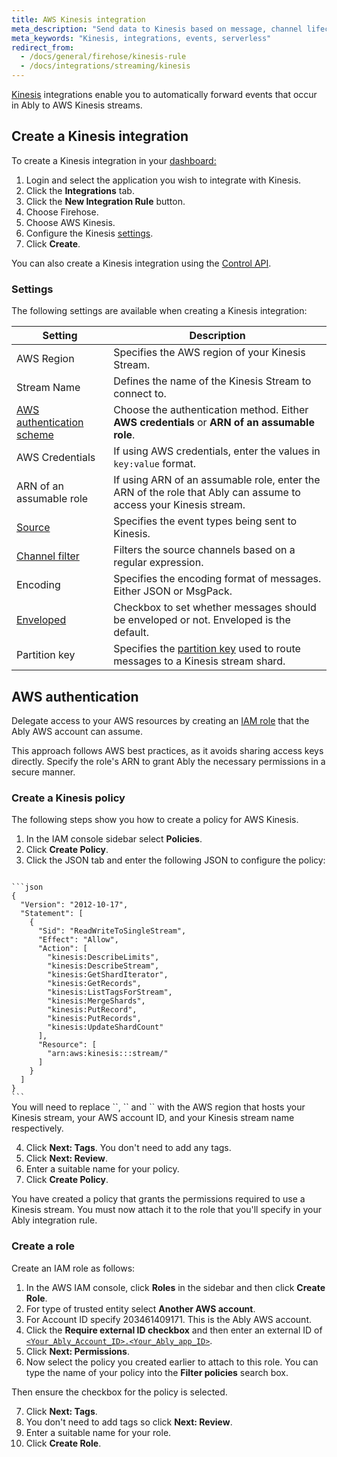 ```yaml
---
title: AWS Kinesis integration
meta_description: "Send data to Kinesis based on message, channel lifecycle, channel occupancy, and presence events."
meta_keywords: "Kinesis, integrations, events, serverless"
redirect_from:
  - /docs/general/firehose/kinesis-rule
  - /docs/integrations/streaming/kinesis
---
```


[Kinesis](https://aws.amazon.com/kinesis/) integrations enable you to automatically forward events that occur in Ably to AWS Kinesis streams.

## Create a Kinesis integration <a id="create"/>

To create a Kinesis integration in your [dashboard:](https://ably.com/dashboard/any)

1. Login and select the application you wish to integrate with Kinesis.
2. Click the **Integrations** tab.
3. Click the **New Integration Rule** button.
4. Choose Firehose.
5. Choose AWS Kinesis.
6. Configure the Kinesis [settings](#settings).
7. Click **Create**.

You can also create a Kinesis integration using the [Control API](/docs/platform/account/control-api).

### Settings <a id="settings"/>

The following settings are available when creating a Kinesis integration:

| Setting | Description |
| ------- | ----------- |
| AWS Region  | Specifies the AWS region of your Kinesis Stream. |
| Stream Name | Defines the name of the Kinesis Stream to connect to. |
| [AWS authentication scheme](#auth) | Choose the authentication method. Either **AWS credentials** or **ARN of an assumable role**. |
| AWS Credentials | If using AWS credentials, enter the values in `key:value` format. |
| ARN of an assumable role | If using ARN of an assumable role, enter the ARN of the role that Ably can assume to access your Kinesis stream. |
| [Source](/docs/platform/integrations/streaming#sources) | Specifies the event types being sent to Kinesis. |
| [Channel filter](/docs/platform/integrations/streaming#filter) | Filters the source channels based on a regular expression. |
| Encoding | Specifies the encoding format of messages. Either JSON or MsgPack. |
| [Enveloped](/docs/platform/integrations/streaming#enveloped) | Checkbox to set whether messages should be enveloped or not. Enveloped is the default. |
| Partition key | Specifies the [partition key](/docs/messages#routing) used to route messages to a Kinesis stream shard. |

## AWS authentication <a id="auth"/>

Delegate access to your AWS resources by creating an [IAM role](https://docs.aws.amazon.com/IAM/latest/UserGuide/id_roles.html) that the Ably AWS account can assume.

This approach follows AWS best practices, as it avoids sharing access keys directly. Specify the role's ARN to grant Ably the necessary permissions in a secure manner.

### Create a Kinesis policy <a id="kinesis"/>

The following steps show you how to create a policy for AWS Kinesis.

1. In the IAM console sidebar select **Policies**.
2. Click **Create Policy**.
3. Click the JSON tab and enter the following JSON to configure the policy:

<Code>
```json
{
  "Version": "2012-10-17",
  "Statement": [
    {
      "Sid": "ReadWriteToSingleStream",
      "Effect": "Allow",
      "Action": [
        "kinesis:DescribeLimits",
        "kinesis:DescribeStream",
        "kinesis:GetShardIterator",
        "kinesis:GetRecords",
        "kinesis:ListTagsForStream",
        "kinesis:MergeShards",
        "kinesis:PutRecord",
        "kinesis:PutRecords",
        "kinesis:UpdateShardCount"
      ],
      "Resource": [
        "arn:aws:kinesis:<YOUR_AWS_REGION>:<YOUR_AWS_ACCOUNT>:stream/<YOUR_STREAM_NAME>"
      ]
    }
  ]
}
```
</Code>

<Aside data-type='note'>
You will need to replace `<YOUR_AWS_REGION>`, `<YOUR_AWS_ACCOUNT>` and `<YOUR_STREAM_NAME>` with the AWS region that hosts your Kinesis stream, your AWS account ID, and your Kinesis stream name respectively.
</Aside>

4. Click **Next: Tags**. You don't need to add any tags.
5. Click **Next: Review**.
6. Enter a suitable name for your policy.
7. Click **Create Policy**.

You have created a policy that grants the permissions required to use a Kinesis stream. You must now attach it to the role that you'll specify in your Ably integration rule.

### Create a role <a id="role"/>

Create an IAM role as follows:

1. In the AWS IAM console, click **Roles** in the sidebar and then click **Create Role**.
2. For type of trusted entity select **Another AWS account**.
3. For Account ID specify 203461409171. This is the Ably AWS account.
4. Click the **Require external ID checkbox** and then enter an external ID of [`<Your_Ably_Account_ID>.<Your_Ably_app_ID>`](/docs/platform/account/control-api#ids).
5. Click **Next: Permissions**.
6. Now select the policy you created earlier to attach to this role. You can type the name of your policy into the **Filter policies** search box.

Then ensure the checkbox for the policy is selected.

7. Click **Next: Tags**.
8. You don't need to add tags so click **Next: Review**.
9. Enter a suitable name for your role.
10. Click **Create Role**.
